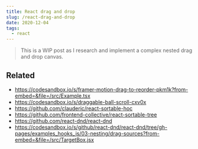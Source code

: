 ```yaml
---
title: React drag and drop
slug: /react-drag-and-drop
date: 2020-12-04
tags:
  - react
---
```


> This is a WIP post as I research and implement a complex nested
> drag and drop canvas.

## Related

- https://codesandbox.io/s/framer-motion-drag-to-reorder-pkm1k?from-embed=&file=/src/Example.tsx
- https://codesandbox.io/s/draggable-ball-scroll-cxv0x
- https://github.com/clauderic/react-sortable-hoc
- https://github.com/frontend-collective/react-sortable-tree
- https://github.com/react-dnd/react-dnd
- https://codesandbox.io/s/github/react-dnd/react-dnd/tree/gh-pages/examples_hooks_js/03-nesting/drag-sources?from-embed=&file=/src/TargetBox.jsx
